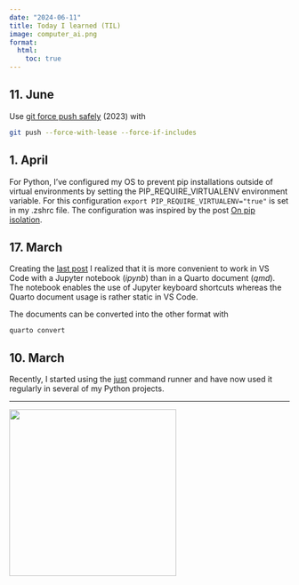 ```yaml
---
date: "2024-06-11"
title: Today I learned (TIL)
image: computer_ai.png
format:
  html:
    toc: true
---
```


<!--- Keeping brief information here that don't create a post. -->
<!--- Update date in header for new entries. -->

## 11. June

Use [git force push safely](https://adamj.eu/tech/2023/10/31/git-force-push-safely/) (2023) with

```sh
git push --force-with-lease --force-if-includes
```


## 1. April

For Python, I've configured my OS to prevent pip installations outside of virtual environments by setting the PIP_REQUIRE_VIRTUALENV environment variable. For this configuration `export PIP_REQUIRE_VIRTUALENV="true"` is set in my .zshrc file. The configuration was inspired by the post [On pip isolation](https://micro.webology.dev/2024/03/04/pip-isolation.html).


## 17. March

Creating the [last post](../2024-02-26-f-strings) I realized that it is more convenient to work in VS Code with a Jupyter notebook (_ipynb_) than in a Quarto document (_qmd_). The notebook enables the use of Jupyter keyboard shortcuts whereas the Quarto document usage is rather static in VS Code.

The documents can be converted into the other format with

`quarto convert`


## 10. March

Recently, I started using the [just](https://github.com/casey/just) command
runner and have now used it regularly in several of my Python projects.

---

![](computer_ai.png){ width=300 }
